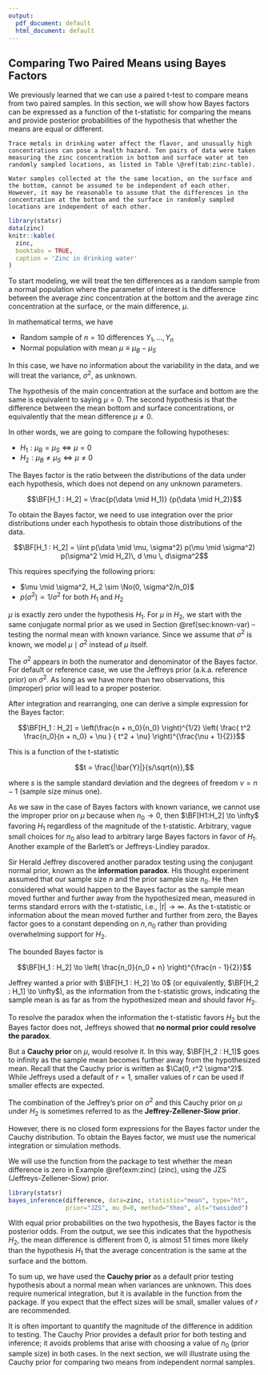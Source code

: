 ```yaml
---
output:
  pdf_document: default
  html_document: default
---
```

## Comparing Two Paired Means using Bayes Factors

We previously learned that we can use a paired t-test to compare means from two paired samples. In this section, we will show how Bayes factors can be expressed as a function of the t-statistic for comparing the means and provide posterior probabilities of the hypothesis that whether the means are equal or different.

```example
Trace metals in drinking water affect the flavor, and unusually high concentrations can pose a health hazard. Ten pairs of data were taken measuring the zinc concentration in bottom and surface water at ten randomly sampled locations, as listed in Table \@ref(tab:zinc-table).

Water samples collected at the the same location, on the surface and the bottom, cannot be assumed to be independent of each other. However, it may be reasonable to assume that the differences in the concentration at the bottom and the surface in randomly sampled locations are independent of each other.
```

```r
library(statsr)
data(zinc)
knitr::kable(
  zinc,
  booktabs = TRUE,
  caption = 'Zinc in drinking water'
)
```

To start modeling, we will treat the ten differences as a random sample from a normal population where the parameter of interest is the difference between the average zinc concentration at the bottom and the average zinc concentration at the surface, or the main difference, $\mu$.

In mathematical terms, we have

* Random sample of $n= 10$ differences $Y_1, \ldots, Y_n$
* Normal population with mean $\mu \equiv  \mu_B - \mu_S$

In this case, we have no information about the variability in the data, and we will treat the variance, $\sigma^2$, as unknown.

The hypothesis of the main concentration at the surface and bottom are the same is equivalent to saying $\mu = 0$. The second hypothesis is that the difference between the mean bottom and surface concentrations, or equivalently that the mean difference $\mu \neq 0$.

In other words, we are going to compare the following hypotheses:

* $H_1: \mu_B = \mu_S  \Leftrightarrow \mu = 0$
* $H_2: \mu_B \neq \mu_S \Leftrightarrow \mu  \neq 0$

The Bayes factor is the ratio between the distributions  of the data
under each hypothesis, which does not depend on any unknown parameters.

$$\BF[H_1 : H_2] = \frac{p(\data \mid H_1)} {p(\data \mid H_2)}$$

To obtain the Bayes factor, we need to use integration over the prior distributions under each hypothesis to obtain those distributions of the data.

$$\BF[H_1 : H_2] = \iint p(\data \mid \mu, \sigma^2) p(\mu \mid \sigma^2) p(\sigma^2 \mid H_2)\, d \mu \, d\sigma^2$$

This requires specifying the following priors:

* $\mu \mid \sigma^2, H_2 \sim \No(0, \sigma^2/n_0)$
* $p(\sigma^2) \propto 1/\sigma^2$ for both $H_1$ and $H_2$

$\mu$ is exactly zero under the hypothesis $H_1$. For $\mu$ in $H_2$, we start with the same conjugate normal prior as we used in Section \@ref(sec:known-var) -- testing the normal mean with known variance. Since we assume that $\sigma^2$ is known, we model $\mu \mid \sigma^2$ instead of $\mu$ itself.

The $\sigma^2$ appears in both the numerator and denominator of the Bayes factor. For default or reference case, we use the Jeffreys prior (a.k.a. reference prior) on $\sigma^2$. As long as we have more than two observations, this (improper) prior will lead to a proper posterior.

After integration and rearranging, one can derive a simple expression for the Bayes factor:

$$\BF[H_1 : H_2] = \left(\frac{n + n_0}{n_0} \right)^{1/2} \left(
  \frac{ t^2  \frac{n_0}{n + n_0} + \nu }
  { t^2  + \nu} \right)^{\frac{\nu + 1}{2}}$$

This is a function of the t-statistic

$$t = \frac{|\bar{Y}|}{s/\sqrt{n}},$$

where $s$ is the sample standard deviation and the degrees of freedom $\nu = n-1$ (sample size minus one).

As we saw in the case of Bayes factors with known variance, we cannot use the improper prior on $\mu$ because when $n_0 \to 0$, then $\BF[H1:H_2] \to \infty$ favoring $H_1$ regardless of the magnitude of the t-statistic. Arbitrary, vague small choices for $n_0$ also lead to arbitrary large Bayes factors in favor of $H_1$. Another example of the Barlett's or Jeffreys-Lindley paradox.

Sir Herald Jeffrey discovered another paradox testing using the conjugant normal prior, known as the **information paradox**. His thought experiment assumed that our sample size $n$ and the prior sample size $n_0$. He then considered what would happen to the Bayes factor as the sample mean moved further and further away from the hypothesized mean, measured in terms standard errors with the t-statistic, i.e., $|t| \to \infty$. As the t-statistic or information about the mean moved further and further from zero, the Bayes factor goes to a constant depending on $n, n_0$ rather than providing overwhelming support for $H_2$.

The bounded Bayes factor is

$$\BF[H_1 : H_2] \to \left( \frac{n_0}{n_0 + n}  \right)^{\frac{n - 1}{2}}$$

Jeffrey wanted a prior with $\BF[H_1 : H_2] \to 0$ (or equivalently, $\BF[H_2 : H_1] \to \infty$), as the information from the t-statistic grows, indicating the sample mean is as far as from the hypothesized mean and should favor $H_2$.

To resolve the paradox when the information the t-statistic favors $H_2$ but the Bayes factor does not, Jeffreys showed that **no normal prior could resolve the paradox**.

But a **Cauchy prior** on $\mu$, would resolve it. In this way, $\BF[H_2 : H_1]$ goes to infinity as the sample mean becomes further away from the hypothesized mean. Recall that the Cauchy prior is written as $\Ca(0, r^2 \sigma^2)$. While Jeffreys used a default of $r = 1$, smaller values of $r$ can be used if smaller effects are expected.

The combination of the Jeffrey's prior on $\sigma^2$ and this Cauchy prior on $\mu$ under $H_2$ is sometimes referred to as the **Jeffrey-Zellener-Siow prior**.

However, there is no closed form expressions for the Bayes factor under the Cauchy distribution. To obtain the Bayes factor, we must use the
numerical integration or simulation methods.

We will use the \texttt{bayes$\_$inference} function from the \texttt{statsr} package to test whether the mean difference is zero in Example \@ref(exm:zinc) (zinc), using the JZS (Jeffreys-Zellener-Siow) prior.

```r
library(statsr)
bayes_inference(difference, data=zinc, statistic="mean", type="ht",
                prior="JZS", mu_0=0, method="theo", alt="twosided")
```

With equal prior probabilities on the two hypothesis, the Bayes factor is the posterior odds. From the output, we see this indicates that the hypothesis $H_2$, the mean difference is different from 0, is almost 51 times more likely than the hypothesis $H_1$ that the average concentration is the same at the surface and the bottom.

To sum up, we have used the **Cauchy prior** as a default prior testing hypothesis about a normal mean when variances are unknown. This does require numerical integration, but it is available in the \texttt{bayes$\_$inference} function from the \texttt{statsr} package. If you expect that the effect sizes will be small, smaller values of $r$ are recommended.

It is often important to quantify the magnitude of the difference in addition to testing. The Cauchy Prior provides a default prior for both testing and inference; it avoids problems that arise with choosing a value of $n_0$ (prior sample size) in both cases. In the next section, we will illustrate using the Cauchy prior for comparing two means from independent normal samples.

